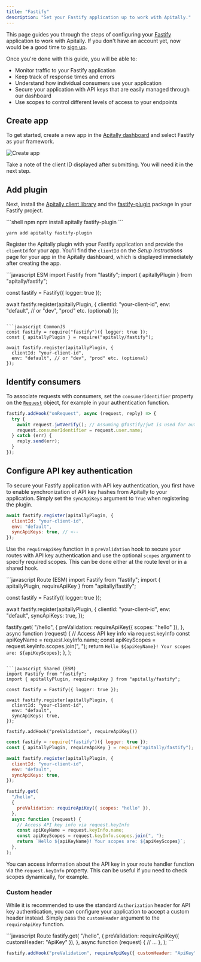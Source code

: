 ```yaml
---
title: "Fastify"
description: "Set your Fastify application up to work with Apitally."
---
```


This page guides you through the steps of configuring your [Fastify](https://fastify.dev) application to work with Apitally. If you don't have an account yet, now would be a good time to [sign up](https://app.apitally.io/?signup).

Once you're done with this guide, you will be able to:

- Monitor traffic to your Fastify application
- Keep track of response times and errors
- Understand how individual consumers use your application
- Secure your application with API keys that are easily managed through our dashboard
- Use scopes to control different levels of access to your endpoints

## Create app

To get started, create a new app in the [Apitally dashboard](https://app.apitally.io/apps) and select Fastify as your framework.

![Create app](https://assets.apitally.io/docs/create-app-fastify.png)

Take a note of the client ID displayed after submitting. You will need it in the next step.

## Add plugin

Next, install the [Apitally client library](https://www.npmjs.com/package/apitally) and the [fastify-plugin](https://www.npmjs.com/package/fastify-plugin) package in your Fastify project.

<CodeGroup>
```shell npm
npm install apitally fastify-plugin
```

```shell yarn
yarn add apitally fastify-plugin
```
</CodeGroup>

Register the Apitally plugin with your Fastify application and provide the `clientId` for your app.
You'll find the `clientId` on the _Setup instructions_ page for your app in the Apitally dashboard, which is displayed immediately after creating the app.

<CodeGroup>
```javascript ESM
import Fastify from "fastify";
import { apitallyPlugin } from "apitally/fastify";

const fastify = Fastify({ logger: true });

await fastify.register(apitallyPlugin, {
  clientId: "your-client-id",
  env: "default", // or "dev", "prod" etc. (optional)
});
```

```javascript CommonJS
const fastify = require("fastify")({ logger: true });
const { apitallyPlugin } = require("apitally/fastify");

await fastify.register(apitallyPlugin, {
  clientId: "your-client-id",
  env: "default", // or "dev", "prod" etc. (optional)
});
```
</CodeGroup>

<Snippet file="env-argument.mdx" />

<Snippet file="add-middleware-check.mdx" />

## Identify consumers

<Snippet file="identify-consumers.mdx" />

To associate requests with consumers, set the `consumerIdentifier` property on the [`Request`](https://fastify.dev/docs/latest/Reference/Request/) object, for example in your authentication function.

```javascript
fastify.addHook("onRequest", async (request, reply) => {
  try {
    await request.jwtVerify(); // Assuming @fastify/jwt is used for authentication
    request.consumerIdentifier = request.user.name;
  } catch (err) {
    reply.send(err);
  }
});
```

<Snippet file="consumer-identifier.mdx" />

<Snippet file="identify-consumers-check.mdx" />

## Configure API key authentication

To secure your Fastify application with API key authentication, you first have to enable synchronization of API key hashes from Apitally to your application.
Simply set the `syncApiKeys` argument to `True` when registering the plugin.

```javascript
await fastify.register(apitallyPlugin, {
  clientId: "your-client-id",
  env: "default",
  syncApiKeys: true, // <--
});
```

<div className="-mt-4">
  <Snippet file="api-key-sync-info.mdx" />
</div>

Use the `requireApiKey` function in a `preValidation` hook to secure your routes with API key authentication and use the optional `scopes` argument to specify required scopes. This can be done either at the route level or in a shared hook.

<CodeGroup>
```javascript Route (ESM)
import Fastify from "fastify";
import { apitallyPlugin, requireApiKey } from "apitally/fastify";

const fastify = Fastify({ logger: true });

await fastify.register(apitallyPlugin, {
  clientId: "your-client-id",
  env: "default",
  syncApiKeys: true,
});

fastify.get(
  "/hello",
  {
    preValidation: requireApiKey({ scopes: "hello" }),
  },
  async function (request) {
    // Access API key info via request.keyInfo
    const apiKeyName = request.keyInfo.name;
    const apiKeyScopes = request.keyInfo.scopes.join(", ");
    return `Hello ${apiKeyName}! Your scopes are: ${apiKeyScopes}`;
  },
);
```

```javascript Shared (ESM)
import Fastify from "fastify";
import { apitallyPlugin, requireApiKey } from "apitally/fastify";

const fastify = Fastify({ logger: true });

await fastify.register(apitallyPlugin, {
  clientId: "your-client-id",
  env: "default",
  syncApiKeys: true,
});

fastify.addHook("preValidation", requireApiKey())
```

```javascript Route (CommonJS)
const fastify = require("fastify")({ logger: true });
const { apitallyPlugin, requireApiKey } = require("apitally/fastify");

await fastify.register(apitallyPlugin, {
  clientId: "your-client-id",
  env: "default",
  syncApiKeys: true,
});

fastify.get(
  "/hello",
  {
    preValidation: requireApiKey({ scopes: "hello" }),
  },
  async function (request) {
    // Access API key info via request.keyInfo
    const apiKeyName = request.keyInfo.name;
    const apiKeyScopes = request.keyInfo.scopes.join(", ");
    return `Hello ${apiKeyName}! Your scopes are: ${apiKeyScopes}`;
  },
);
```
</CodeGroup>

You can access information about the API key in your route handler function via the `request.keyInfo` property.
This can be useful if you need to check scopes dynamically, for example.

<div className="mt-4">
  <Snippet file="configure-api-key-auth-check.mdx" />
</div>

### Custom header

While it is recommended to use the standard `Authorization` header for API key authentication,
you can configure your application to accept a custom header instead.
Simply pass the `customHeader` argument to the `requireApiKey` function.

<CodeGroup>
```javascript Route
fastify.get(
  "/hello",
  {
    preValidation: requireApiKey({ customHeader: "ApiKey" }),
  },
  async function (request) {
    // ...
  },
);
```

```javascript Shared
fastify.addHook("preValidation", requireApiKey({ customHeader: "ApiKey" }))
```
</CodeGroup>
